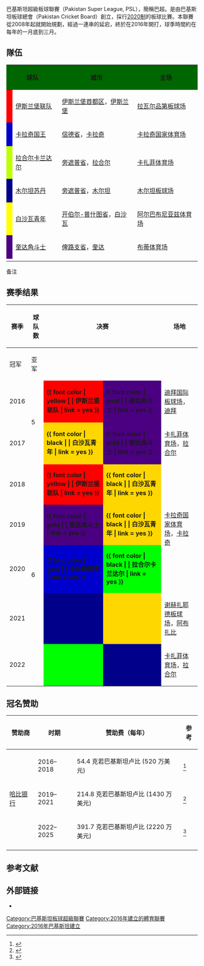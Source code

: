 巴基斯坦超級板球聯賽（Pakistan Super League, PSL），簡稱巴超。是由巴基斯坦板球總會（Pakistan Cricket Board）創立，採行[[2020_(板球)|2020制]]的板球比賽。本聯賽從2008年起就開始規劃，經過一連串的延宕，終於在2016年開打，球季時間約在每年的一月底到三月。



==隊伍==
{| class="wikitable" style="width:100%"
|-style="color:white"
!colspan=2 style="background:#006600; width:auto"| 球队
!style="background:#006600"|城市
!style="background:#006600"|主场
!style="background:#006600"|成立年份
|-
! style="background:red"|
|[[伊斯兰堡联队|伊斯兰堡联队]]
|[[伊斯兰堡首都区|伊斯兰堡首都区]]，[[伊斯兰堡|伊斯兰堡]]
|[[拉瓦尔品第板球场|拉瓦尔品第板球场]]
|2015
|-
! style="background:mediumblue"|
|[[卡拉奇国王|卡拉奇国王]]
|[[信德省|信德省]]，[[卡拉奇|卡拉奇]]
|[[卡拉奇国家体育场|卡拉奇国家体育场]]
|2015
|-
! style="background:#BFFF00"|
|[[拉合尔卡兰达尔|拉合尔卡兰达尔]]{{efn|name=i|[[卡兰达尔|卡兰达尔]]（Qalandars），意为苏菲派的流浪圣人。}}
|[[旁遮普省|旁遮普省]]，[[拉合尔|拉合尔]]
|[[卡扎菲体育场|卡扎菲体育场]]
|2015
|-
! style="background:darkblue"|
|[[木尔坦苏丹|木尔坦苏丹]]
|[[旁遮普省|旁遮普省]]，[[木尔坦|木尔坦]]
|[[木尔坦板球场|木尔坦板球场]]
|2017
|-
! style="background:yellow"|
|[[白沙瓦青年|白沙瓦青年]]{{efn|name=y|Zalmi在普什图语中，意思是青年。}}
|[[开伯尔-普什图省|开伯尔-普什图省]]，[[白沙瓦|白沙瓦]]
|[[阿尔巴布尼亚兹体育场|阿尔巴布尼亚兹体育场]]
|2015
|-
! style="background:indigo"|
|[[奎达角斗士|奎达角斗士]]{{efn|name=g|取名自古罗马[[角斗士|角斗士]]（Gladiator）。}}
|[[俾路支省|俾路支省]]，[[奎达|奎达]]
|[[布蒂体育场|布蒂体育场]]
|2015
|-
|}
;备注
{{notelist}}

==赛季结果==
{| class="wikitable plainrowheaders"
! rowspan="2" | 赛季
! rowspan="2" | 球队数
! colspan="2" | 决赛
! rowspan="2" | 场地
! rowspan="2" | 系列赛球员
|-
! 冠军
! 亚军
|-
!scope="row" |2016
|rowspan=2|5
|style="background:red;"|'''{{ font color | yellow | | 伊斯兰堡联队 | link = yes }}'''
|style="background:indigo;"|'''{{ font color | gold | | 奎达角斗士 | link = yes }}'''
|[[迪拜国际板球场|迪拜国际板球场]]，[[迪拜|迪拜]]
|{{flagicon|ENG}} Ravi Bopara ([[卡拉奇国王|卡拉奇国王]])
|-
!scope="row" |2017
|style="background:gold ;"|'''{{ font color | black | | 白沙瓦青年 | link = yes }}'''
|style="background:indigo;"|'''{{ font color | gold | | 奎达角斗士 | link = yes }}'''
|[[卡扎菲体育场|卡扎菲体育场]]，[[拉合尔|拉合尔]]
|{{flagicon|PAK}} Kamran Akmal ([[白沙瓦青年|白沙瓦青年]])
|-
!scope="row" |2018
|rowspan=5|6
|style="background:red;"|'''{{ font color | yellow | | 伊斯兰堡联队 | link = yes }}'''
|style="background:gold;"|'''{{ font color | black | | 白沙瓦青年 | link = yes }}'''
|rowspan=3|[[卡拉奇国家体育场|卡拉奇国家体育场]]，[[卡拉奇|卡拉奇]]
|{{flagicon|NZL}} Luke Ronchi ([[伊斯兰堡联队|伊斯兰堡联队]])
|-
!scope="row" |2019
|style="background:indigo;"|'''{{ font color | gold | | 奎达角斗士 | link = yes }}'''
|style="background:gold;"|'''{{ font color | black | | 白沙瓦青年 | link = yes }}'''
|{{flagicon|AUS}} Shane Watson ([[奎达角斗士|奎达角斗士]])
|-
!scope="row" |2020
|style="background:mediumblue"|'''{{ font color | gold | | 卡拉奇国王 | link = yes }}'''
|style="background:#00FF00;"|'''{{ font color | black | | 	拉合尔卡兰达尔 | link = yes }}'''
|{{flagicon|PAK}} Babar Azam ([[卡拉奇国王|卡拉奇国王]])
|-
!scope="row" |2021
|style="background:darkblue;" |'''{{font color | #00FF7F | |木尔坦苏丹| link = yes }}'''
|style="background:gold;" |'''{{font color | black | | 白沙瓦青年 | link = yes }}'''
|[[谢赫扎耶德板球场|谢赫扎耶德板球场]]，[[阿布扎比|阿布扎比]]
|{{flagicon|PAK}} Sohaib Maqsood ([[木尔坦苏丹|木尔坦苏丹]])
|-
!scope="row" |2022
|style="background:#00FF00;" |'''{{font color | black | |	拉合尔卡兰达尔| link = yes }}'''
|style="background:darkblue;" |'''{{font color | #00FF7F | | 木尔坦苏丹 | link = yes }}'''
|[[卡扎菲体育场|卡扎菲体育场]]，[[拉合尔|拉合尔]]
|{{flagicon|PAK}} Mohammad Rizwan ([[木尔坦苏丹|木尔坦苏丹]])
|}

==冠名赞助==
{| class="wikitable"
!赞助商
!时期
!赞助费（每年）
!参考
|-
| rowspan=3 | {{flagicon|PAK}} [[哈比银行|哈比银行]]
|2016–2018
|54.4 克若巴基斯坦卢比{{efn|name=cr|[[克若|克若]]（Crore），货币计量单位，一克若等于一千万。}} (520 万美元)
|<ref name=berecorder>{{cite news|url=https://fp.brecorder.com/2015/12/201512161256285/|title=HBL becomes title sponsor of first-ever PSL|work=[[Business_Recorder|Business Recorder]] (newspaper)|date=16 December 2015|access-date=26 January 2022}}</ref>
|-
|2019–2021
|214.8 克若巴基斯坦卢比 (1430 万美元)
|<ref name="hbl2018">{{cite web|url=https://psl-t20.com/news/802/|title=HBL renews its commitment to take Pakistan Super League to greater heights|work=www.PSL-t20.com|access-date=14 November 2018}}</ref>
|-
|2022–2025
|391.7 克若巴基斯坦卢比 (2220 万美元)
|<ref name="hbl2021">{{cite web|url=https://www.psl-t20.com/press-release/9|title=HBL retains title sponsorship of Pakistan Super League till 2025|work=www.PSL-t20.com|access-date=18 November 2021}}</ref>
|-
|}
{{notelist}}
==参考文献==
{{Reflist}}
==外部链接==
* {{Official website|psl-t20.com}}
[[Category:巴基斯坦板球超級聯賽|Category:巴基斯坦板球超級聯賽]]
[[Category:2016年建立的體育聯賽|Category:2016年建立的體育聯賽]]
[[Category:2016年巴基斯坦建立|Category:2016年巴基斯坦建立]]